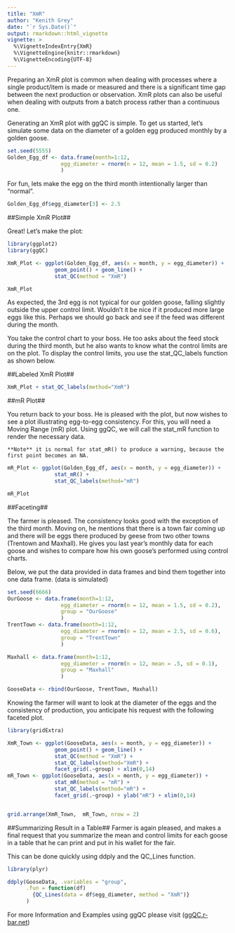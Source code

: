 ```yaml
---
title: "XmR"
author: "Kenith Grey"
date: "`r Sys.Date()`"
output: rmarkdown::html_vignette
vignette: >
  %\VignetteIndexEntry{XmR}
  %\VignetteEngine{knitr::rmarkdown}
  %\VignetteEncoding{UTF-8}
---
```


Preparing an XmR plot is common when dealing with processes where a single product/item is made or measured and there is a significant time gap between the next production or observation. XmR plots can also be useful when dealing with outputs from a batch process rather than a continuous one. 

Generating an XmR plot with ggQC is simple. To get us started, let's simulate some data on the diameter of a golden egg produced monthly by a golden goose. 


```r
set.seed(5555)
Golden_Egg_df <- data.frame(month=1:12,
                 egg_diameter = rnorm(n = 12, mean = 1.5, sd = 0.2)
                 )
```

For fun, lets make the egg on the third month intentionally larger than "normal". 

```r
Golden_Egg_df$egg_diameter[3] <- 2.5
```

##Simple XmR Plot##

Great! Let's make the plot:

```r
library(ggplot2)
library(ggQC)

XmR_Plot <- ggplot(Golden_Egg_df, aes(x = month, y = egg_diameter)) +
               geom_point() + geom_line() + 
               stat_QC(method = "XmR")

XmR_Plot
```

As expected, the 3rd egg is not typical for our golden goose, falling slightly outside the upper control limit. Wouldn't it be nice if it produced more large eggs like this. Perhaps we should go back and see if the feed was different during the month. 

You take the control chart to your boss. He too asks about the feed stock during the third month, but he also wants to know what the control limits are on the plot. To display the control limits, you use the stat_QC_labels function as shown below. 

##Labeled XmR Plot##

```r
XmR_Plot + stat_QC_labels(method="XmR")
```

##mR Plot##

You return back to your boss. He is pleased with the plot, but now wishes to see a plot illustrating egg-to-egg consistency. For this, you will need a Moving Range (mR) plot. Using ggQC, we will call the stat_mR function to render the necessary data. 

    **Note** it is normal for stat_mR() to produce a warning, because the first point becomes an NA. 

```r
mR_Plot <- ggplot(Golden_Egg_df, aes(x = month, y = egg_diameter)) +
               stat_mR() + 
               stat_QC_labels(method="mR")

mR_Plot
```

##Faceting##

The farmer is pleased.  The consistency looks good with the exception of the third month. Moving on, he mentions that there is a town fair coming up and there will be eggs there produced by geese from two other towns (Trentown and Maxhall). He gives you last year's monthly data for each goose and wishes to compare how his own goose's performed using control charts.

Below, we put the data provided in data frames and bind them together into one data frame. (data is simulated)  
```r
set.seed(6666)
OurGoose <- data.frame(month=1:12,
                 egg_diameter = rnorm(n = 12, mean = 1.5, sd = 0.2),
                 group = "OurGoose"
                 )
TrentTown <- data.frame(month=1:12,
                 egg_diameter = rnorm(n = 12, mean = 2.5, sd = 0.6),
                 group = "TrentTown"
                 )

Maxhall <- data.frame(month=1:12,
                 egg_diameter = rnorm(n = 12, mean = .5, sd = 0.1),
                 group = "Maxhall"
                 )

GooseData <- rbind(OurGoose, TrentTown, Maxhall)
```

Knowing the farmer will want to look at the diameter of the eggs and the consistency of production, you anticipate his request with the following faceted plot. 

```r
library(gridExtra)

XmR_Town <- ggplot(GooseData, aes(x = month, y = egg_diameter)) +
               geom_point() + geom_line() + 
               stat_QC(method = "XmR") + 
               stat_QC_labels(method="XmR") +
               facet_grid(.~group) + xlim(0,14)
mR_Town <- ggplot(GooseData, aes(x = month, y = egg_diameter)) +
               stat_mR(method = "mR") + 
               stat_QC_labels(method="mR") +
               facet_grid(.~group) + ylab("mR") + xlim(0,14)


grid.arrange(XmR_Town,  mR_Town, nrow = 2)
```

##Summarizing Result in a Table##
Farmer is again pleased, and makes a final request that you summarize the mean and control limits for each goose in a table that he can print and put in his wallet for the fair. 

This can be done quickly using ddply and the QC_Lines function. 

```r
library(plyr)

ddply(GooseData, .variables = "group", 
      .fun = function(df)
        {QC_Lines(data = df$egg_diameter, method = "XmR")}
      )
```

For more Information and Examples using ggQC please visit 
([ggQC.r-bar.net](http://ggQC.r-bar.net/index.html))








